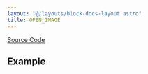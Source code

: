 ```yaml
---
layout: "@/layouts/block-docs-layout.astro"
title: OPEN_IMAGE
---
```



<PythonDocsDisplay docstring={docstring} />

[Source Code](https://github.com/flojoy-ai/blocks/blob/main/blocks/EXTRACTORS/FILE/OPEN_IMAGE/OPEN_IMAGE.py)

## Example
